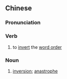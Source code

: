 ==Chinese==
{{zh-forms|s=倒装}}
{{zh-wp}}

===Pronunciation===
{{zh-pron
|m=dǎozhuāng
|cat=v,n
}}

===Verb===
{{zh-verb}}

# {{lb|zh|grammar}} to [[invert]] the [[word order]]

===Noun===
{{zh-noun}}

# {{lb|zh|grammar}} [[inversion]]; [[anastrophe]]